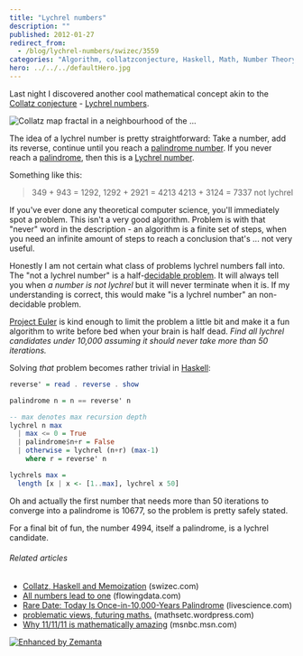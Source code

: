 ```yaml
---
title: "Lychrel numbers"
description: ""
published: 2012-01-27
redirect_from:
  - /blog/lychrel-numbers/swizec/3559
categories: "Algorithm, collatzconjecture, Haskell, Math, Number Theory, Palindrome, Project Euler, Uncategorized"
hero: ../../../defaultHero.jpg
---
```


Last night I discovered another cool mathematical concept akin to the [Collatz conjecture](http://en.wikipedia.org/wiki/Collatz_conjecture "Collatz conjecture") - [Lychrel numbers](http://en.wikipedia.org/wiki/Lychrel_numbers).

![Collatz map fractal in a neighbourhood of the ...](https://swizec.com/wp-content/uploads/2012/01/300px-CollatzFractal4.png "Collatz map fractal in a neighbourhood of the ...")

The idea of a lychrel number is pretty straightforward: Take a number, add its reverse, continue until you reach a [palindrome number](http://en.wikipedia.org/wiki/Palindromic_number "Palindromic number"). If you never reach a [palindrome](http://en.wikipedia.org/wiki/Palindrome "Palindrome"), then this is a [Lychrel number](http://en.wikipedia.org/wiki/Lychrel_number "Lychrel number").

Something like this:

> 349 + 943 = 1292, 1292 + 2921 = 4213 4213 + 3124 = 7337 not lychrel

If you've ever done any theoretical computer science, you'll immediately spot a problem. This isn't a very good algorithm. Problem is with that "never" word in the description - an algorithm is a finite set of steps, when you need an infinite amount of steps to reach a conclusion that's ... not very useful.

Honestly I am not certain what class of problems lychrel numbers fall into. The "not a lychrel number" is a half-[decidable problem](http://en.wikipedia.org/wiki/Decision_problem "Decision problem"). It will always tell you when _a number is not lychrel_ but it will never terminate when it is. If my understanding is correct, this would make "is a lychrel number" an non-decidable problem.

[Project Euler](http://projecteuler.net/ "Project Euler") is kind enough to limit the problem a little bit and make it a fun algorithm to write before bed when your brain is half dead. _Find all lychrel candidates under 10,000 assuming it should never take more than 50 iterations._

Solving _that_ problem becomes rather trivial in [Haskell](http://haskell.org "Haskell (programming language)"):

```haskell
reverse' = read . reverse . show

palindrome n = n == reverse' n

-- max denotes max recursion depth
lychrel n max
  | max <= 0 = True
  | palindrome$n+r = False
  | otherwise = lychrel (n+r) (max-1)
    where r = reverse' n

lychrels max =
  length [x | x <- [1..max], lychrel x 50]
```

Oh and actually the first number that needs more than 50 iterations to converge into a palindrome is 10677, so the problem is pretty safely stated.

For a final bit of fun, the number 4994, itself a palindrome, is a lychrel candidate.

###### Related articles

- [Collatz, Haskell and Memoization](https://swizec.com/blog/collatz-haskell-and-memoization/) (swizec.com)
- [All numbers lead to one](http://flowingdata.com/2011/10/04/all-numbers-lead-to-one/) (flowingdata.com)
- [Rare Date: Today Is Once-in-10,000-Years Palindrome](http://www.livescience.com/16846-rare-date-today-10-000-years-palindrome.html) (livescience.com)
- [problematic views, futuring maths.](http://mathsetc.wordpress.com/2011/07/23/problematic-views-futuring-maths/) (mathsetc.wordpress.com)
- [Why 11/11/11 is mathematically amazing](http://www.msnbc.msn.com/id/45258660/ns/technology_and_science-science/) (msnbc.msn.com)

[![Enhanced by Zemanta](https://img.zemanta.com/zemified_e.png?x-id=cdcdcc77-5738-4067-bfc8-273be2152cda)](http://www.zemanta.com/ "Enhanced by Zemanta")
